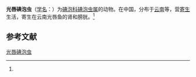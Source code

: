{{Speciesbox
| name = 光唇碘泡虫
| status = 
| status_system = 
| image = 
| genus = Myxobolus
| species = acrossocheilusi
| authority = (Ma, 1998)<ref name='id9637'>{{cite web| url =http://www.bioinfo.cn/db05/BjdwSpecies.php?action=view&id=9637| title =光唇碘泡虫| work =《中国动物物种编目数据库》| publisher =中国科学院微生物研究所| author =中国科学院动物研究所| accessdate =2009-04-16| deadurl =yes| archiveurl =https://web.archive.org/web/20160305045930/http://www.bioinfo.cn/db05/BjdwSpecies.php?action=view&id=9637| archivedate =2016-03-05}}</ref>
}}

'''光唇碘泡虫'''（[[学名|学名]]：{{lang|la|''Myxobolus acrossocheilusi''}}）为[[碘泡科|碘泡科]][[碘泡虫属|碘泡虫属]]的动物。在中国，分布于[[云南|云南]]等，营[[寄生|寄生]]生活，寄生在云南光唇鱼的肾和膀胱。<ref name='id9637'/>

== 参考文献 ==
{{reflist}}

{{Wikispecies|Myxobolus acrossocheilusi}}

[[Category:碘泡虫属|光唇碘泡虫]]


{{Cnidarian-stub}}